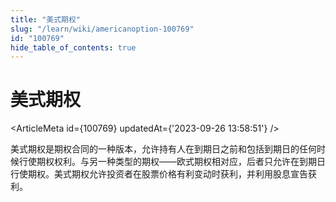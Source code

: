```yaml
---
title: "美式期权"
slug: "/learn/wiki/americanoption-100769"
id: "100769"
hide_table_of_contents: true
---
```



# 美式期权

<ArticleMeta id={100769} updatedAt={'2023-09-26 13:58:51'} />
<div className='border-solid border-b border-t-0 my-4 border-[var(--ifm-color-gray-300)]' />

美式期权是期权合同的一种版本，允许持有人在到期日之前和包括到期日的任何时候行使期权权利。与另一种类型的期权——欧式期权相对应，后者只允许在到期日行使期权。美式期权允许投资者在股票价格有利变动时获利，并利用股息宣告获利。

